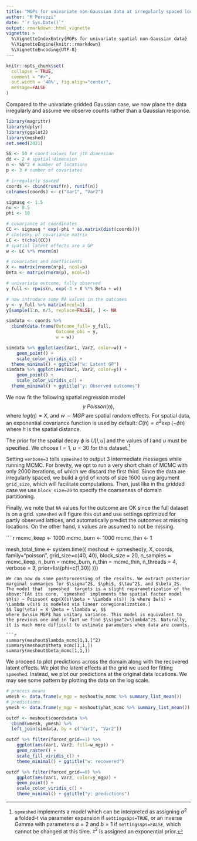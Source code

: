 ```yaml
---
title: "MGPs for univariate non-Gaussian data at irregularly spaced locations"
author: "M Peruzzi"
date: "`r Sys.Date()`"
output: rmarkdown::html_vignette
vignette: >
  %\VignetteIndexEntry{MGPs for univariate spatial non-Gaussian data}
  %\VignetteEngine{knitr::rmarkdown}
  %\VignetteEncoding{UTF-8}
---
```


```r
knitr::opts_chunk$set(
  collapse = TRUE,
  comment = "#>",
  out.width = '40%', fig.align="center",
  message=FALSE
)
```

Compared to the univariate gridded Gaussian case, we now place the data irregularly and assume we observe counts rather than a Gaussian response.

```r
library(magrittr)
library(dplyr)
library(ggplot2)
library(meshed)
set.seed(2021)

SS <- 50 # coord values for jth dimension 
dd <- 2 # spatial dimension
n <- SS^2 # number of locations
p <- 3 # number of covariates

# irregularly spaced
coords <- cbind(runif(n), runif(n))
colnames(coords) <- c("Var1", "Var2")

sigmasq <- 1.5
nu <- 0.5
phi <- 10

# covariance at coordinates
CC <- sigmasq * exp(-phi * as.matrix(dist(coords)))
# cholesky of covariance matrix
LC <- t(chol(CC))
# spatial latent effects are a GP
w <- LC %*% rnorm(n)

# covariates and coefficients 
X <- matrix(rnorm(n*p), ncol=p)
Beta <- matrix(rnorm(p), ncol=1)

# univariate outcome, fully observed
y_full <- rpois(n, exp(-3 + X %*% Beta + w))

# now introduce some NA values in the outcomes
y <- y_full %>% matrix(ncol=1)
y[sample(1:n, n/5, replace=FALSE), ] <- NA

simdata <- coords %>%
  cbind(data.frame(Outcome_full= y_full, 
                   Outcome_obs = y,
                   w = w)) 

simdata %>% ggplot(aes(Var1, Var2, color=w)) +
    geom_point() + 
    scale_color_viridis_c() +
  theme_minimal() + ggtitle("w: Latent GP")
simdata %>% ggplot(aes(Var1, Var2, color=y)) +
    geom_point() + 
    scale_color_viridis_c() + 
  theme_minimal() + ggtitle("y: Observed outcomes")
```
We now fit the following spatial regression model 
$$ y ~ Poisson(\eta), $$
where $log(\eta) = X %*% Beta + w$, and $w \sim MGP$ are spatial random effects. For spatial data, an exponential covariance function is used by default: $C(h) = \sigma^2 \exp( -\phi h )$ where $h$ is the spatial distance.

The prior for the spatial decay $\phi$ is $U[l,u]$ and the values of $l$ and $u$ must be specified. We choose $l=1$, $u=30$ for this dataset.^[`spmeshed` implements a model which can be interpreted as assigning $\sigma^2$ a folded-t via parameter expansion if `settings$ps=TRUE`, or an inverse Gamma with parameters $a=2$ and $b=1$ if `settings$ps=FALSE`, which cannot be changed at this time. $\tau^2$ is assigned an exponential prior.] 

Setting `verbose=3` tells `spmeshed` to output 3 intermediate messages while running MCMC. For brevity, we opt to run a very short chain of MCMC with only 2000 iterations, of which we discard the first third. Since the data are irregularly spaced, we build a grid of knots of size 1600 using argument `grid_size`, which will facilitate computations.
Then, just like in the gridded case we use `block_size=20` to specify the coarseness of domain partitioning. 

Finally, we note that `NA` values for the outcome are OK since the full dataset is on a grid. `spmeshed` will figure this out and use settings optimized for partly observed lattices, and automatically predict the outcomes at missing locations. On the other hand, `X` values are assumed to not be missing. 

````r
mcmc_keep <- 1000
mcmc_burn <- 1000
mcmc_thin <- 1

mesh_total_time <- system.time({
  meshout <- spmeshed(y, X, coords,
                      family="poisson",
                      grid_size=c(40, 40),
                      block_size = 20,
                      n_samples = mcmc_keep, n_burn = mcmc_burn, n_thin = mcmc_thin, 
                      n_threads = 4,
                      verbose = 3,
                      prior=list(phi=c(1,30))
  )})
```
We can now do some postprocessing of the results. We extract posterior marginal summaries for $\sigma^2$, $\phi$, $\tau^2$, and $\beta_2$. The model that `spmeshed` targets is a slight reparametrization of the above:^[At its core, `spmeshed` implements the spatial factor model $Y(s) ~ Poisson( exp(X(s)\beta + \Lambda v(s)) )$ where $w(s) = \Lambda v(s)$ is modeled via linear coregionalization.]
$$ log(\eta) = X \beta + \lambda w, $$
where $w\sim MGP$ has unitary variance. This model is equivalent to the previous one and in fact we find $\sigma^2=\lambda^2$. Naturally, it is much more difficult to estimate parameters when data are counts.

```r
summary(meshout$lambda_mcmc[1,1,]^2)
summary(meshout$theta_mcmc[1,1,])
summary(meshout$beta_mcmc[1,1,])
```
We proceed to plot predictions across the domain along with the recovered latent effects. We plot the latent effects at the grid we used for fitting `spmeshed`. Instead, we plot our predictions at the original data locations. We may see some pattern by plotting the data on the log scale.

```r
# process means
wmesh <- data.frame(w_mgp = meshout$w_mcmc %>% summary_list_mean())
# predictions
ymesh <- data.frame(y_mgp = meshout$yhat_mcmc %>% summary_list_mean())

outdf <- meshout$coordsdata %>% 
  cbind(wmesh, ymesh) %>%
  left_join(simdata, by = c("Var1", "Var2"))

outdf %>% filter(forced_grid==1) %>%
    ggplot(aes(Var1, Var2, fill=w_mgp)) +
    geom_raster() +
    scale_fill_viridis_c() +
    theme_minimal() + ggtitle("w: recovered")

outdf %>% filter(forced_grid==0) %>%
    ggplot(aes(Var1, Var2, color=y_mgp)) +
    geom_point() +
    scale_color_viridis_c() +
    theme_minimal() + ggtitle("y: predictions")
```